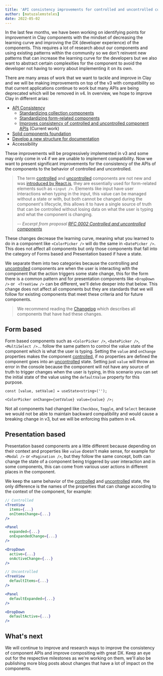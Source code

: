 ```yaml
---
title: 'API consistency improvements for controlled and uncontrolled components'
author: [matuzalemsteles]
date: 2022-05-02
---
```


In the last few months, we have been working on identifying points for improvement in Clay components with the mindset of decreasing the learning curve and improving the DX (developer experience) of the components. This requires a lot of research about our components and using existing patterns within the community so we don't reinvent new patterns that can increase the learning curve for the developers but we also want to abstract certain complexities for the component to avoid the developer not having to worry about implementing it on its own.

There are many areas of work that we want to tackle and improve in Clay and we will be making improvements on top of the v3 with compatibility so that current applications continue to work but many APIs are being deprecated which will be removed in v4. In overview, we hope to improve Clay in different arias:

-   [API Consistency](https://github.com/liferay/clay/milestone/47)
    -   [Standardizing collection components](https://github.com/liferay/clay/issues/4112)
    -   [Standardizing form-related components](https://github.com/liferay/clay/issues/4741)
    -   [Improves consistency of controlled and uncontrolled component APIs](https://github.com/liferay/clay/issues/4766) (Current work)
-   [Solid components foundation](https://github.com/liferay/clay/milestone/50)
-   [Develop a new structure for documentation](https://github.com/liferay/clay/milestone/48)
-   Accessibility

These improvements will be progressively implemented in v3 and some may only come in v4 if we are unable to implement compatibility. Now we want to present significant improvements for the consistency of the APIs of the components to the behavior of controlled and uncontrolled.

> The term [controlled](https://reactjs.org/docs/forms.html#controlled-components) and [uncontrolled](https://reactjs.org/docs/uncontrolled-components.html) components are not new and was [introduced by React.js](https://reactjs.org/docs/glossary.html#controlled-vs-uncontrolled-components), they are essentially used for form-related elements such as `<input />`. Elements like input have user interactions when typing in the input, this value can be managed without a state or with, but both cannot be changed during the component's lifecycle, this allows it to have a single source of truth that can be controlled without losing data on what the user is typing and what the component is changing.
>
> -- <cite>Excerpt from proposal [RFC 0002 Controlled and uncontrolled components](https://github.com/liferay/clay/blob/fef377e64b473090470a0f2446f184e81a957260/docs/proposals/0002-controlled-and-uncontrolled.md)</cite>

These changes decrease the learning curve, meaning what you learned to do in a component like `<ColorPicker />` will do the same in `<DatePicker />`. This does not affect all components but only those components that fall into the category of Forms based and Presentation based if have a state.

We separate them into two categories because the controlling and [uncontrolled](https://reactjs.org/docs/uncontrolled-components.html) components are when the user is interacting with the component that the action triggers some state change, this for the form there is a common pattern and for presentation components like `<DropDown />` or ` <TreeView />` can be different, we'll delve deeper into that below. This change does not affect all components but they are standards that we will follow for existing components that meet these criteria and for future components.

> We recommend reading the [Changelog](https://github.com/liferay/clay/releases/tag/v3.55.0) which describes all components that have had these changes.

## Form based

Form based components such as `<ColorPicker />`, `<DatePicker />`, `<MultiSelect />`... follow the same pattern to control the value state of the component which is what the user is typing. Setting the `value` and `onChange` properties makes the component [controlled](https://reactjs.org/docs/forms.html#controlled-components), if no properties are defined the component goes into an [uncontrolled](https://reactjs.org/docs/uncontrolled-components.html) state. Setting just `value` will throw an error in the console because the component will not have any source of truth to trigger changes when the user is typing, in this scenario you can set the initial state of the value using the `defaultValue` property for this purpose.

```tsx allowErrors
const [value, setValue] = useState<string>('');

<ColorPicker onChange={setValue} value={value} />;
```

Not all components had changed like `Checkbox`, `Toggle`, and `Select` because we would not be able to maintain backward compatibility and would cause a breaking change in v3, but we will be enforcing this pattern in v4.

## Presentation based

Presentation based components are a little different because depending on their context and properties like `value` doesn't make sense, for example for `<Modal />` or `<Pagination />`, but they follow the same concept, both can change the state of a component being triggered by user interaction and in some components, this can come from various user actions in different places in the component.

We keep the same behavior of the [controlled](https://reactjs.org/docs/forms.html#controlled-components) and [uncontrolled](https://reactjs.org/docs/uncontrolled-components.html) state, the only difference is the names of the properties that can change according to the context of the component, for example:

```jsx allowErrors
// Controlled
<TreeView
  items={...}
  onItemsChange={...}
/>

<Panel
  expanded={...}
  onExpandedChange={...}
/>

<DropDown
  active={...}
  onActiveChange={...}
/>

// Uncontrolled
<TreeView
  defaultItems={...}
/>

<Panel
  defaultExpanded={...}
/>

<DropDown
  defaultActive={...}
/>
```

## What's next

We will continue to improve and research ways to improve the consistency of component APIs and improve compositing with great DX. Keep an eye out for the respective milestones as we're working on them, we'll also be publishing more blog posts about changes that have a lot of impact on the components.
